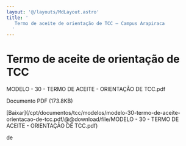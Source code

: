 ```yaml
---
layout: '@/layouts/MdLayout.astro'
title: '
   Termo de aceite de orientação de TCC — Campus Arapiraca
  '
---
```




Termo de aceite de orientação de TCC
====================================











 MODELO - 30 - TERMO DE ACEITE - ORIENTAÇÃO DE TCC.pdf
   

 Documento PDF
 (173.8KB)
 

[Baixar](/cpt/documentos/tcc/modelos/modelo-30-termo-de-aceite-orientacao-de-tcc.pdf/@@download/file/MODELO - 30 - TERMO DE ACEITE - ORIENTAÇÃO DE TCC.pdf) 



























 de
 

















